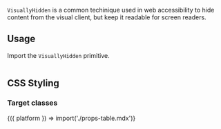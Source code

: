 

`VisuallyHidden` is a common techinique used in web accessibility to hide content from the visual client, but keep it readable for screen readers.

## Usage

Import the `VisuallyHidden` primitive.

<Example>
  <DefaultVisuallyHiddenExample />
  
  <ExampleCode>

```jsx file=./examples/DefaultVisuallyHiddenExample.tsx

```

  </ExampleCode>
</Example>

## CSS Styling

### Target classes

<ComponentStyleDisplay componentName="VisuallyHidden" />


<Fragment>
  {({ platform }) => import('./props-table.mdx')}
</Fragment>

